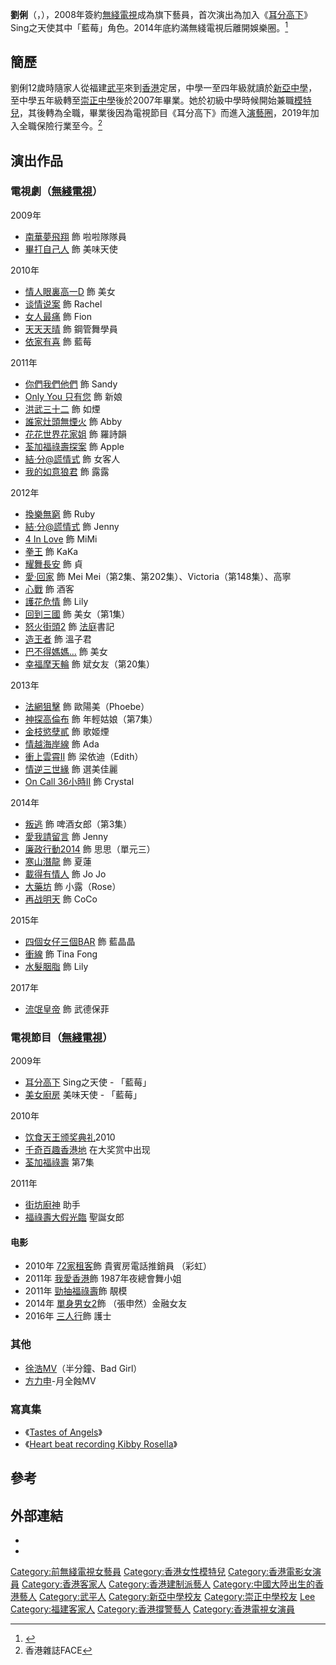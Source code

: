 {{otheruses|subject=女藝人的暱稱|other=水果|藍莓}}
{{藝人
|姓名 = 劉俐
|類型 = 女藝人
|圖片 = 
|圖片尺寸 = 
|圖片簡介 = 
|原名 = 劉俐
|羅馬拼音 = 
|英文名 = Rosella
|暱稱 =莉莉
|其他藝名 = 藍莓、Kibby
|國籍 = {{PRC}}
|民族 = [[漢族|漢族]]
|籍貫 = 
|出生日期 = {{birth date and age|1989|9|17}}
|出生地點 = {{CHN}}[[福建省|福建省]][[龍岩市|龍岩市]][[武平縣|武平縣]]
|居住地 = [[黃大仙區|黃大仙區]][[彩雲邨|彩雲邨]]
|職業 = 模特兒、演員
|語言 = [[粤语|粤语]]、[[英語|英語]]、[[國語|國語]]、[[客家語|客家語]]
|教育程度 = 中五畢業
|母校 = [[新亞中學|新亞中學]]<br>[[崇正中學|崇正中學]]
|宗教信仰 =
|配偶 = 
|出道地點 = 香港
|出道作 = 談情說案（飾Rachel）
|出道日期 = 
|代表作 = 
|活躍年代 = 2008年至2014年
|經紀公司 = [[TVB|TVB]]（2008年至2014年）
|網站 = 
|imdb = 6160555
}}

'''劉俐'''（{{lang|en|'''Rosella Lau'''}}，{{bd|1989年|9月17日|catIdx=L劉}}），2008年簽約[[無綫電視|無綫電視]]成為旗下藝員，首次演出為加入《[[耳分高下|耳分高下]]》 Sing之天使其中「藍莓」角色。2014年底約滿無綫電視后離開娛樂圈。<ref>{{cite web|url=http://hk.apple.nextmedia.com/entertainment/art/20170114/19896422|title=離開大台回歸現實 劉俐做sales賣化妝品|date=2017-01-14|website=[[蘋果日報_(香港)|蘋果日報]]|accessdate=2019-11-24|archive-date=2017-01-15|archive-url=https://web.archive.org/web/20170115192058/http://hk.apple.nextmedia.com/entertainment/art/20170114/19896422|dead-url=no}}</ref>

== 簡歷 ==
劉俐12歲時隨家人從福建[[武平县|武平]]來到[[香港|香港]]定居，中學一至四年級就讀於[[新亞中學|新亞中學]]，至中學五年級轉至[[崇正中學|崇正中學]]後於2007年畢業。她於初級中學時候開始兼職[[模特兒|模特兒]]，其後轉為全職，畢業後因為電視節目《耳分高下》而進入[[演藝圈|演藝圈]]，2019年加入全職保險行業至今。<ref>香港雜誌FACE</ref>

==演出作品==
===電視劇（[[無綫電視|無綫電視]]）===
;2009年
*[[南華夢飛翔|南華夢飛翔]] 飾 啦啦隊隊員
*[[畢打自己人|畢打自己人]] 飾 美味天使

;2010年
*[[情人眼裏高一D|情人眼裏高一D]] 飾 美女
*[[谈情说案|谈情说案]] 飾 Rachel
*[[女人最痛|女人最痛]] 飾 Fion
*[[天天天晴|天天天晴]] 飾 鋼管舞學員
*[[依家有喜|依家有喜]] 飾 藍莓

;2011年
*[[你們我們他們|你們我們他們]] 飾 Sandy
*[[Only_You_只有您|Only You 只有您]] 飾 新娘
*[[洪武三十二|洪武三十二]] 飾 如煙
*[[誰家灶頭無煙火|誰家灶頭無煙火]] 飾 Abby
*[[花花世界花家姐|花花世界花家姐]] 飾 羅詩韻
*[[荃加福祿壽探案|荃加福祿壽探案]] 飾 Apple
*[[結·分@謊情式|結·分@謊情式]] 飾 女客人
*[[我的如意狼君|我的如意狼君]] 飾 露露

;2012年
*[[換樂無窮|換樂無窮]] 飾 Ruby
*[[結·分@謊情式|結·分@謊情式]] 飾 Jenny
*[[4_In_Love_(電視劇)|4 In Love]] 飾 MiMi
*[[拳王_(2012年電視劇)|拳王]] 飾 KaKa
*[[耀舞長安|耀舞長安]] 飾 貞
*[[愛·回家_(第一輯)|愛·回家]] 飾 Mei Mei（第2集、第202集）、Victoria（第148集）、高寧
*[[心戰_(電視劇)|心戰]] 飾 酒客
*[[護花危情|護花危情]] 飾 Lily
*[[回到三國|回到三國]] 飾 美女（第1集）
*[[怒火街頭2|怒火街頭2]] 飾 [[法庭|法庭]]書記
*[[造王者_(電視劇)|造王者]] 飾 溫子君
*[[巴不得媽媽...|巴不得媽媽...]] 飾 美女
*[[幸福摩天輪|幸福摩天輪]] 飾 斌女友（第20集）

;2013年
*[[法網狙擊|法網狙擊]] 飾 歐陽美（Phoebe）
*[[神探高倫布|神探高倫布]] 飾 年輕姑娘（第7集）
*[[金枝慾孽貳|金枝慾孽貳]] 飾 歌姬煙
*[[情越海岸線|情越海岸線]] 飾 Ada
*[[衝上雲霄II|衝上雲霄II]] 飾 梁依迪（Edith）
*[[情逆三世緣|情逆三世緣]] 飾 選美佳麗
*[[On_Call_36小時II|On Call 36小時II]] 飾 Crystal

;2014年
*[[叛逃_(電視劇)|叛逃]] 飾 啤酒女郎（第3集）
*[[愛我請留言|愛我請留言]] 飾 Jenny
*[[廉政行動2014|廉政行動2014]] 飾 思思（單元三）
*[[寒山潛龍|寒山潛龍]] 飾 夏蓮
*[[載得有情人|載得有情人]] 飾 Jo Jo
*[[大藥坊|大藥坊]] 飾 小露（Rose）
*[[再战明天|再战明天]] 飾 CoCo

;2015年
*[[四個女仔三個BAR|四個女仔三個BAR]] 飾 藍晶晶
*[[衝線|衝線]] 飾 Tina Fong
*[[水髮胭脂|水髮胭脂]] 飾 Lily

;2017年
*[[流氓皇帝_(2016年電視劇)|流氓皇帝]] 飾 武德保菲

===電視節目（[[無綫電視|無綫電視]]）===
;2009年
*[[耳分高下|耳分高下]] Sing之天使 - 「藍莓」
*[[美女廚房_(第二輯)|美女廚房]] 美味天使 - 「藍莓」

;2010年
*[[饮食天王颁奖典礼|饮食天王颁奖典礼]]2010
*[[千奇百趣香港地|千奇百趣香港地]] 在大奖赏中出现
*[[荃加福祿壽|荃加福祿壽]] 第7集

;2011年
*[[街坊廚神|街坊廚神]] 助手
*[[福祿壽大假光臨|福祿壽大假光臨]] 聖誕女郎

====电影====
*2010年 [[72家租客|72家租客]]飾 貴賓房電話推銷員 （彩虹）
*2011年 [[我愛香港|我愛香港]]飾 1987年夜總會舞小姐
*2011年 [[勁抽福祿壽|勁抽福祿壽]]飾 靚模
*2014年 [[單身男女2|單身男女2]]飾 （張申然）金融女友
*2016年 [[三人行_(電影)|三人行]]飾 護士

===其他===
*[[徐浩_(歌手)|徐浩]]MV（半分鐘、Bad Girl）
*[[方力申|方力申]]-月全蝕MV

===寫真集===
*《[[Tastes_of_Angels|Tastes of Angels]]》
*《[[Heart_beat_recording_Kibby_Rosella|Heart beat recording Kibby Rosella]]》

==參考==
{{reflist}}

==外部連結==
*{{sinaweibo|kibbylau}}{{zh-hant}}
*{{instagram|kibbyrosella}}
{{DEFAULTSORT:Lau}}
[[Category:前無綫電視女藝員|Category:前無綫電視女藝員]]
[[Category:香港女性模特兒|Category:香港女性模特兒]]
[[Category:香港電影女演員|Category:香港電影女演員]]
[[Category:香港客家人|Category:香港客家人]]
[[Category:香港建制派藝人|Category:香港建制派藝人]]
[[Category:中國大陸出生的香港藝人|Category:中國大陸出生的香港藝人]]
[[Category:武平人|Category:武平人]]
[[Category:新亞中學校友|Category:新亞中學校友]]
[[Category:崇正中學校友|Category:崇正中學校友]]
[[Category:劉姓|Lee]]
[[Category:福建客家人|Category:福建客家人]]
[[Category:香港撐警藝人|Category:香港撐警藝人]]
[[Category:香港電視女演員|Category:香港電視女演員]]